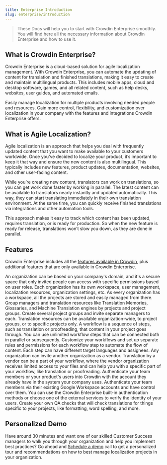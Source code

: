 ```yaml
---
title: Enterprise Introduction
slug: enterprise/introduction
---
```


[//]: # (https://support.crowdin.com/enterprise/overview/)


> These Docs will help you to start with Crowdin Enterprise smoothly. You will find here all the necessary information about Crowdin Enterprise and how to use it.

## What is Crowdin Enterprise?

Crowdin Enterprise is a cloud-based solution for agile localization management. With Crowdin Enterprise, you can automate the updating of content for translation and finished translations, making it easy to create and maintain multilingual products. This includes mobile apps, cloud and desktop software, games, and all related content, such as help desks, websites, user guides, and automated emails.

Easily manage localization for multiple products involving needed people and resources. Gain more control, flexibility, and customization over localization in your company with the features and integrations Crowdin Enterprise offers.

## What is Agile Localization?

Agile localization is an approach that helps you deal with frequently updated content that you want to make available to your customers worldwide. Once you’ve decided to localize your product, it’s important to keep it that way and ensure the new content is also multilingual. This typically includes new features, product updates, documentation, websites, and other user-facing content.

While you’re creating new content, translators can work on translations, so you can get work done faster by working in parallel. The latest content can be available to translators nearly instantly and updated automatically. This way, they can start translating immediately in their own translation environment. At the same time, you can quickly receive finished translations via integrations and other automation tools.

This approach makes it easy to track which content has been updated, requires translation, or is ready for production. So when the new feature is ready for release, translations won’t slow you down, as they are done in parallel.

## Features

Crowdin Enterprise includes all the [features available in Crowdin](/introduction#features), plus additional features that are only available in Crowdin Enterprise.

<CardGrid stagger>
  <Card title="Organizations">
    An organization can be based on your company's domain, and it's a secure space that only invited people can access with specific permissions based on user roles. Each organization has its own workspace, user management, localization resources, organization settings, etc. As every organization has a workspace, all the projects are stored and easily managed from there.
  </Card>
  <Card title="Groups">
    Group managers and translation resources like Translation Memories, Glossaries, and Machine Translation engines by projects and project groups. Create several project groups and invite separate managers to each. Translation resources can be available organization-wide, to project groups, or to specific projects only.
  </Card>
  <Card title="Workflows">
    A workflow is a sequence of steps, such as translation or proofreading, that content in your project goes through. You can use unlimited workflow steps that can be connected both in parallel or subsequently. Customize your workflows and set up separate rules and permissions for each workflow step to automate the flow of content. Each step can have different target languages and assignees.
  </Card>
  <Card title="Vendor organizations">
    Any organization can invite another organization as a vendor. Translation by a vendor can be a part of your workflow, where the vendor organization receives limited access to your files and can help you with a specific part of your workflow, like translation or proofreading.
  </Card>
  <Card title="SAML single sign-on">
    Authenticate your team members or your product's users into Crowdin with the account they already have in the system your company uses.
  </Card>
  <Card title="Google Workspace OAuth">
    Authenticate your team members via their existing Google Workspace accounts and have control over them.
  </Card>
  <Card title="Custom authorization methods">
    You can use the Crowdin Enterprise built-in authentication methods or choose one of the external services to verify the identity of your users.
  </Card>
  <Card title="Custom QA checks">
    Create your own QA checks that will check translations for things specific to your projects, like formatting, word spelling, and more.
  </Card>
</CardGrid>

## Personalized Demo

Have around 30 minutes and want one of our skilled Customer Success managers to walk you through your organization and help you implement best practices? Go ahead and [Schedule a demo](https://crowdin.com/demo-request) call to get a personalized tour and recommendations on how to best manage localization projects in your organization.
